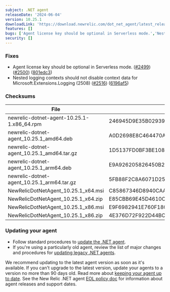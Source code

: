```yaml
---
subject: .NET agent
releaseDate: '2024-06-04'
version: 10.25.1
downloadLink: 'https://download.newrelic.com/dot_net_agent/latest_release'
features: []
bugs: ['Agent license key should be optional in Serverless mode.','Nested logging contexts should not disable context data for Microsoft.Extensions.Logging (2508).']
security: []
---
```


### Fixes

* Agent license key should be optional in Serverless mode. ([#2499](https://github.com/newrelic/newrelic-dotnet-agent/issues/2499)) ([#2500](https://github.com/newrelic/newrelic-dotnet-agent/issues/2500)) ([801edc3](https://github.com/newrelic/newrelic-dotnet-agent/commit/801edc32a01dbc62a449963a41899ca68f987e78))
* Nested logging contexts should not disable context data for Microsoft.Extensions.Logging (2508) ([#2516](https://github.com/newrelic/newrelic-dotnet-agent/issues/2516)) ([6196af5](https://github.com/newrelic/newrelic-dotnet-agent/commit/6196af5a8f13b4c1e3bd7f315837c8b365fdb57a))

### Checksums

| File                                       | SHA - 256  Hash                                                  |
| ------------------------------------------ | ---------------------------------------------------------------- |
| newrelic-dotnet-agent-10.25.1-1.x86_64.rpm | 246945D9E35B02939B1899378304F31DE1266AAC6B14F63C960CFBBEC83710F6 |
| newrelic-dotnet-agent_10.25.1_amd64.deb    | A0D2698E8C464470A06066E6B8D86260C4B4088DF933FF5F1B5BA0936D1B1105 |
| newrelic-dotnet-agent_10.25.1_amd64.tar.gz | 1D5137FD0BF3BE108667F10592C3EEB0545ACCD0C5B87940D0ABA9F9E6D7B71A |
| newrelic-dotnet-agent_10.25.1_arm64.deb    | E9A926205826450B2E88E7297B2F79974AE7F08694EDE06359C3C3224D406ABD |
| newrelic-dotnet-agent_10.25.1_arm64.tar.gz | 5FB88F2C8A6071D25D2568B3B2ED00B96D30173541EBF59055ECB27FFB7B6FAC |
| NewRelicDotNetAgent_10.25.1_x64.msi        | C85867346D8940CAAEBFEFF24B8238156F130EB5A6A03966FF30917051C12946 |
| NewRelicDotNetAgent_10.25.1_x64.zip        | E85CBB69E45D4610CF021BCFA284D70DF7A0D7D0EA77238664EF154572F1538A |
| NewRelicDotNetAgent_10.25.1_x86.msi        | E9F6982941E760F18C75FE8E7A82A21FAA1129415E08664E401EC20FC007158A |
| NewRelicDotNetAgent_10.25.1_x86.zip        | 4E376D72F922D44BC3BE305D63CA7B309C39BD0120C6E679EAE817293C45ABBE |

### Updating your agent

* Follow standard procedures to [update the .NET agent](/docs/agents/net-agent/installation-configuration/update-net-agent).
* If you're using a particularly old agent, review the list of major changes and procedures for [updating legacy .NET agents](/docs/agents/net-agent/troubleshooting/upgrade-legacy-net-agents).

We recommend updating to the latest agent version as soon as it's available. If you can't upgrade to the latest version, update your agents to a version no more than 90 days old. Read more about [keeping your agent up to date](/docs/new-relic-solutions/new-relic-one/install-configure/update-new-relic-agent).
See the New Relic .NET agent [EOL policy doc](/docs/apm/agents/net-agent/getting-started/net-agent-eol-policy) for information about agent releases and support dates.
